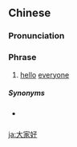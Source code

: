 ==Chinese==
{{zh-forms|type=21}}

===Pronunciation===
{{zh-pron
|m=dàjiāhǎo
|c=daai6 gaa1 hou2
|h=pfs=thai-kâ hó
|cat=ph
}}

===Phrase===
{{zh-phrase}}

# [[hello]] [[everyone]]

=====Synonyms=====
* {{qualifier|Min Nan}} {{zh-l|逐家好}}

[[ja:大家好]]